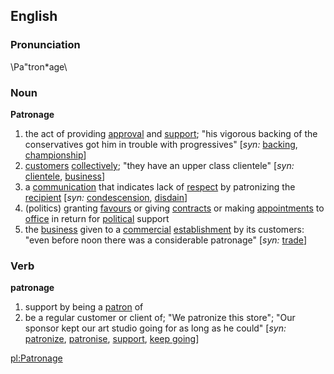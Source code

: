 ==English==
===Pronunciation===
\Pa"tron*age\
===Noun===
'''Patronage'''
# the act of providing [[approval]] and [[support]]; "his vigorous backing of the conservatives got him in trouble with progressives" [''syn:'' [[backing]], [[championship]]]
# [[customer]]s [[collectively]]; "they have an upper class clientele" [''syn:'' [[clientele]], [[business]]]
# a [[communication]] that indicates lack of [[respect]] by patronizing the [[recipient]] [''syn:'' [[condescension]], [[disdain]]]
# (politics) granting [[favour]]s or giving [[contract]]s or making [[appointment]]s to [[office]] in return for [[political]] support
# the [[business]] given to a [[commercial]] [[establishment]] by its customers: "even before noon there was a considerable patronage" [''syn:'' [[trade]]]

===Verb===
'''patronage'''
# support by being a [[patron]] of
# be a regular customer or client of; "We patronize this store"; "Our sponsor kept our art studio going for as long as he could" [''syn:'' [[patronize]], [[patronise]], [[support]], [[keep going]]]

[[pl:Patronage]]